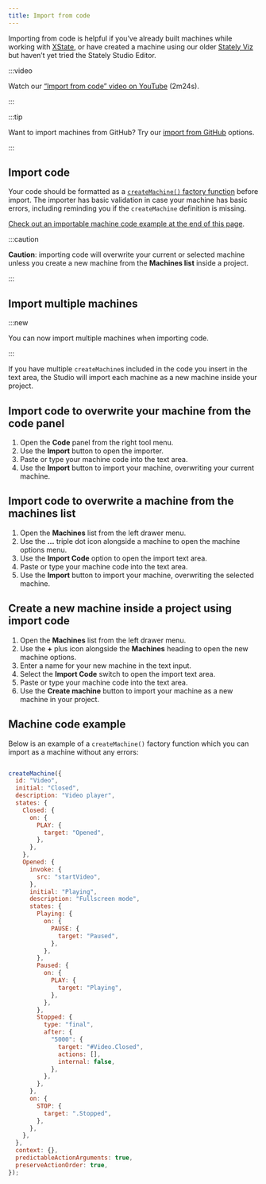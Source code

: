 ```yaml
---
title: Import from code
---
```


Importing from code is helpful if you’ve already built machines while working with [XState](/xstate/intro.mdx), or have created a machine using our older [Stately Viz](https://stately.ai/viz) but haven’t yet tried the Stately Studio Editor.

:::video

Watch our [“Import from code” video on YouTube](https://www.youtube.com/watch?v=DAoIFaugDLo) (2m24s).

:::

:::tip

Want to import machines from GitHub? Try our [import from GitHub](/import-from-github.mdx) options.

:::

## Import code

Your code should be formatted as a [`createMachine()` factory function](https://xstate.js.org/docs/guides/machines.html) before import. The importer has basic validation in case your machine has basic errors, including reminding you if the `createMachine` definition is missing. 

[Check out an importable machine code example at the end of this page](#machine-code-example).

:::caution

**Caution**: importing code will overwrite your current or selected machine unless you create a new machine from the **Machines list** inside a project.

:::

## Import multiple machines

:::new

You can now import multiple machines when importing code.

:::

If you have multiple `createMachine`s included in the code you insert in the text area, the Studio will import each machine as a new machine inside your project.

## Import code to overwrite your machine from the code panel

1. Open the **Code** panel from the right tool menu.
2. Use the **Import** button to open the importer.
3. Paste or type your machine code into the text area.
4. Use the **Import** button to import your machine, overwriting your current machine.

## Import code to overwrite a machine from the machines list

1. Open the **Machines** list from the left drawer menu.
2. Use the **...** triple dot icon alongside a machine to open the machine options menu.
3. Use the **Import Code** option to open the import text area.
5. Paste or type your machine code into the text area.
6. Use the **Import** button to import your machine, overwriting the selected machine.

## Create a new machine inside a project using import code

1. Open the **Machines** list from the left drawer menu.
2. Use the **+** plus icon alongside the **Machines** heading to open the new machine options.
3. Enter a name for your new machine in the text input.
4. Select the **Import Code** switch to open the import text area.
5. Paste or type your machine code into the text area.
6. Use the **Create machine** button to import your machine as a new machine in your project.

## Machine code example

Below is an example of a `createMachine()` factory function which you can import as a machine without any errors:

```js

createMachine({
  id: "Video",
  initial: "Closed",
  description: "Video player",
  states: {
    Closed: {
      on: {
        PLAY: {
          target: "Opened",
        },
      },
    },
    Opened: {
      invoke: {
        src: "startVideo",
      },
      initial: "Playing",
      description: "Fullscreen mode",
      states: {
        Playing: {
          on: {
            PAUSE: {
              target: "Paused",
            },
          },
        },
        Paused: {
          on: {
            PLAY: {
              target: "Playing",
            },
          },
        },
        Stopped: {
          type: "final",
          after: {
            "5000": {
              target: "#Video.Closed",
              actions: [],
              internal: false,
            },
          },
        },
      },
      on: {
        STOP: {
          target: ".Stopped",
        },
      },
    },
  },
  context: {},
  predictableActionArguments: true,
  preserveActionOrder: true,
});

```